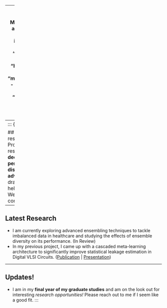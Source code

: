<!-- ```{ojs}
//| echo: false
data = FileAttachment("data/contents.json")
// data
``` -->

---
title: "Venkata Raghavendra Nouduru"
subtitle: "Graduate Research Student | Machine Learning and Generative AI"
image: assets/images/profile.jpeg
toc: false
about:
  template: trestles
  image-shape: rounded
  image-width: 17em
  links:
    - text: LinkedIn
      icon: linkedin
      url: "https://linkedin.com/in/nvraghavendra"
    - text: GitHub
      icon: github
      url: "https://github.com/mr-envyr"
    - text: Email
      icon: envelope-fill
      url: "mailto:nvraghavendra2000+site@gmail.com"
    - text: Blog
      icon: journal-text
      url: 404.qmd
    - text: CV
      icon: file-earmark-text-fill
      url: "assets/PDFs/CV.pdf"
    - text: Scholar
      icon: google
      url: "https://scholar.google.com/citations?user=rJvM_h4AAAAJ&hl=en"
---
::: {.column-page}

## About me
Hi! 🤖 I am a graduate student researcher at IIIT Hyderabad, supervised by Prof. [Zia Abbas](https://scholar.google.com/citations?user=8oYH-fUAAAAJ) and Prof. [Amir Ahmad](https://scholar.google.com/citations?user=qD63RCUAAAAJ). My research interests primarily lie in **trustworthy deep learning** practices focussed on **personalized healthcare** and **aiding scientific discoveries**. I hope to someday discover **advanced network architectures** 🕵🏻‍♀️ that draw inspiration from natural processes and help AI reason the way we as humans do. Welcome to my personal website where I post content about my interests and my work!

---

## Latest Research
- I am currently exploring advanced ensembling techniques to tackle imbalanced data in healthcare and studying the effects of ensemble diversity on its performance. (In Review)
- In my previous project, I came up with a cascaded meta-learning architecture to significantly improve statistical leakage estimation in Digital VLSI Circuits. ([Publication](https://ieeexplore.ieee.org/abstract/document/10558185) | [Presentation](https://youtu.be/Qnr6r3iCyI0))

---

## Updates!
- I am in my **final year of my graduate studies** and am on the look out for interesting _research opportunities!_ Please reach out to me if I seem like a good fit.
:::


